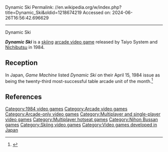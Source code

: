 Dynamic Ski
Permalink: //en.wikipedia.org/w/index.php?title=Dynamic_Ski&oldid=1218674219
Accessed on: 2024-06-26T16:56:42.696629



------
Dynamic Ski
{{Refimprove|date=November 2020}} 
{{Infobox video game
|title= Dynamic Ski
|image= Dynamski.png
|caption=  Screenshot
|developer= Taiyo System<br>[[Nihon Bussan|Nichibutsu]]
|publisher= Taiyo System<br>Nichibutsu
|released= 1984
|genre= [[Sports video game|Sports]]
|modes= 1-2 players alternating turns
|platforms= [[Arcade video game|Arcade]]
}}

'''''Dynamic Ski''''' is a [[skiing]] [[arcade video game]] released by Taiyo System and [[Nihon Bussan|Nichibutsu]] in 1984.

== Reception ==
In Japan, ''Game Machine'' listed ''Dynamic Ski'' on their April 15, 1984 issue as being the twenty-third most-successful table arcade unit of the month.<ref>{{cite magazine|title=Game Machine's Best Hit Games 25 - テーブル型TVゲーム機 (Table Videos)|magazine=[[:ja:ゲームマシン|Game Machine]]|issue=234|publisher=[[:ja:アミューズメント通信社|Amusement Press, Inc.]]|date=15 April 1984|page=29|lang=ja}}</ref>

==References==
{{reflist}}

[[Category:1984 video games]]
[[Category:Arcade video games]]
[[Category:Arcade-only video games]]
[[Category:Multiplayer and single-player video games]]
[[Category:Multiplayer hotseat games]]
[[Category:Nihon Bussan games]]
[[Category:Skiing video games]]
[[Category:Video games developed in Japan]]


{{winter-sports-videogame-stub}}